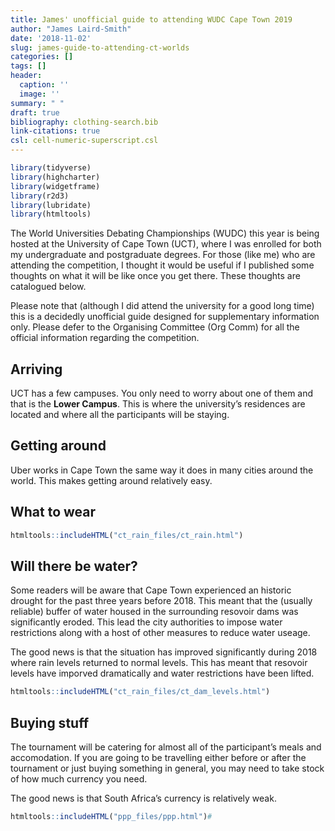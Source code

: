 ```yaml
---
title: James' unofficial guide to attending WUDC Cape Town 2019
author: "James Laird-Smith"
date: '2018-11-02'
slug: james-guide-to-attending-ct-worlds
categories: []
tags: []
header:
  caption: ''
  image: ''
summary: " "
draft: true
bibliography: clothing-search.bib
link-citations: true
csl: cell-numeric-superscript.csl
---
```


```r
library(tidyverse)
library(highcharter)
library(widgetframe)
library(r2d3)
library(lubridate)
library(htmltools)
```

The World Universities Debating Championships (WUDC) this year is being hosted at the University of Cape Town (UCT), where I was enrolled for both my undergraduate and postgraduate degrees. For those (like me) who are attending the competition, I thought it would be useful if I published some thoughts on what it will be like once you get there. These thoughts are catalogued below. 

Please note that (although I did attend the university for a good long time) this is a decidedly unofficial guide designed for supplementary information only. Please defer to the Organising Committee (Org Comm) for all the official information regarding the competition.

## Arriving

UCT has a few campuses. You only need to worry about one of them and that is the **Lower Campus**. This is where the university's residences are located and where all the participants will be staying.

## Getting around

Uber works in Cape Town the same way it does in many cities around the world. This makes getting around relatively easy.


## What to wear






```r
htmltools::includeHTML("ct_rain_files/ct_rain.html")
```

## Will there be water?

Some readers will be aware that Cape Town experienced an historic drought for the past three years before 2018. This meant that the (usually reliable) buffer of water housed in the surrounding resovoir dams was significantly eroded. This lead the city authorities to impose water restrictions along with a host of other measures to reduce water useage.

The good news is that the situation has improved significantly during 2018 where rain levels returned to normal levels. This has meant that resovoir levels have imporved dramatically and water restrictions have been lifted.

```r
htmltools::includeHTML("ct_rain_files/ct_dam_levels.html")
```


## Buying stuff

The tournament will be catering for almost all of the participant's meals and accomodation. If you are going to be travelling either before or after the tournament or just buying something in general, you may need to take stock of how much currency you need.

The good news is that South Africa's currency is relatively weak.

```r
htmltools::includeHTML("ppp_files/ppp.html")#
```

